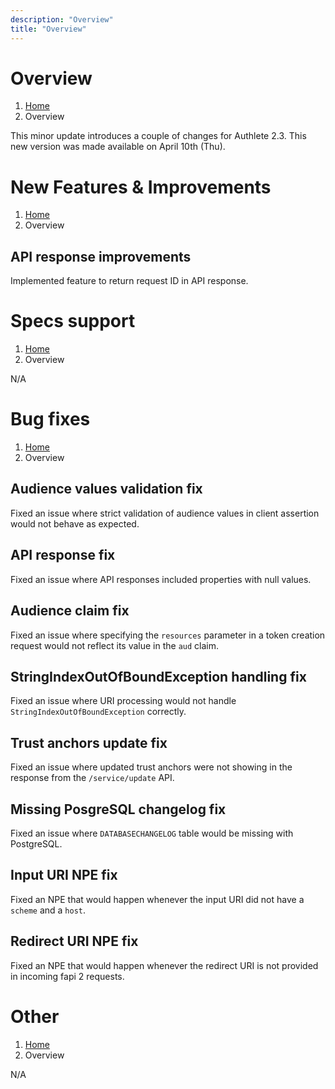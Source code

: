 ```yaml
---
description: "Overview"
title: "Overview"
---
```




# Overview
1. [Home](https://www.authlete.com/)
3. Overview

This minor update introduces a couple of changes for Authlete 2.3.
This new version was made available on April 10th (Thu).

# New Features & Improvements
1. [Home](https://www.authlete.com/)
3. Overview

## API response improvements

Implemented feature to return request ID in API response.

# Specs support
1. [Home](https://www.authlete.com/)
3. Overview

N/A

# Bug fixes
1. [Home](https://www.authlete.com/)
3. Overview

## Audience values validation fix

Fixed an issue where strict validation of audience values in client assertion would not behave as expected.

## API response fix

Fixed an issue where API responses included properties with null values.

## Audience claim fix

Fixed an issue where specifying the `resources` parameter in a token creation request would not reflect its value in the `aud` claim.

## StringIndexOutOfBoundException handling fix

Fixed an issue where URI processing would not handle `StringIndexOutOfBoundException` correctly.

## Trust anchors update fix

Fixed an issue where updated trust anchors were not showing in the response from the `/service/update` API.

## Missing PosgreSQL changelog fix

Fixed an issue where `DATABASECHANGELOG` table would be missing with PostgreSQL.

## Input URI NPE fix

Fixed an NPE that would happen whenever the input URI did not have a `scheme` and a `host`.

## Redirect URI NPE fix

Fixed an NPE that would happen whenever the redirect URI is not provided in incoming fapi 2 requests.

# Other
1. [Home](https://www.authlete.com/)
3. Overview

N/A
